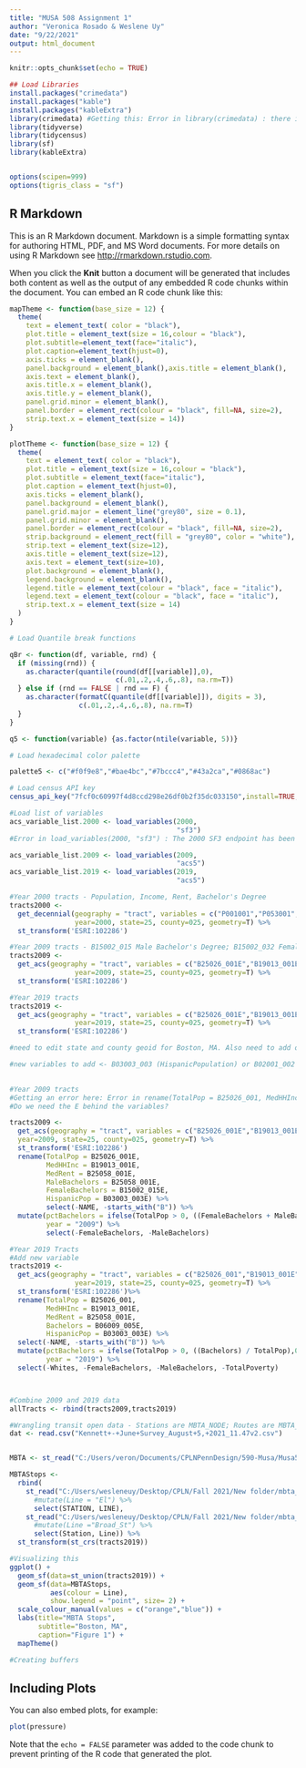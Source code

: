 ---
title: "MUSA 508 Assignment 1"
author: "Veronica Rosado & Weslene Uy"
date: "9/22/2021"
output: html_document
---

```{r setup, include=FALSE}
knitr::opts_chunk$set(echo = TRUE)

## Load Libraries
install.packages("crimedata")
install.packages("kable")
install.packages("kableExtra")
library(crimedata) #Getting this: Error in library(crimedata) : there is no package called ‘crimedata’ 
library(tidyverse)
library(tidycensus)
library(sf)
library(kableExtra)


options(scipen=999) 
options(tigris_class = "sf")

```

## R Markdown

This is an R Markdown document. Markdown is a simple formatting syntax for authoring HTML, PDF, and MS Word documents. For more details on using R Markdown see <http://rmarkdown.rstudio.com>.

When you click the **Knit** button a document will be generated that includes both content as well as the output of any embedded R code chunks within the document. You can embed an R code chunk like this:

```{r graphic themes, warning = FALSE}

mapTheme <- function(base_size = 12) {
  theme(
    text = element_text( color = "black"),
    plot.title = element_text(size = 16,colour = "black"),
    plot.subtitle=element_text(face="italic"),
    plot.caption=element_text(hjust=0),
    axis.ticks = element_blank(),
    panel.background = element_blank(),axis.title = element_blank(),
    axis.text = element_blank(),
    axis.title.x = element_blank(),
    axis.title.y = element_blank(),
    panel.grid.minor = element_blank(),
    panel.border = element_rect(colour = "black", fill=NA, size=2),
    strip.text.x = element_text(size = 14))
}

plotTheme <- function(base_size = 12) {
  theme(
    text = element_text( color = "black"),
    plot.title = element_text(size = 16,colour = "black"),
    plot.subtitle = element_text(face="italic"),
    plot.caption = element_text(hjust=0),
    axis.ticks = element_blank(),
    panel.background = element_blank(),
    panel.grid.major = element_line("grey80", size = 0.1),
    panel.grid.minor = element_blank(),
    panel.border = element_rect(colour = "black", fill=NA, size=2),
    strip.background = element_rect(fill = "grey80", color = "white"),
    strip.text = element_text(size=12),
    axis.title = element_text(size=12),
    axis.text = element_text(size=10),
    plot.background = element_blank(),
    legend.background = element_blank(),
    legend.title = element_text(colour = "black", face = "italic"),
    legend.text = element_text(colour = "black", face = "italic"),
    strip.text.x = element_text(size = 14)
  )
}

# Load Quantile break functions

qBr <- function(df, variable, rnd) {
  if (missing(rnd)) {
    as.character(quantile(round(df[[variable]],0),
                          c(.01,.2,.4,.6,.8), na.rm=T))
  } else if (rnd == FALSE | rnd == F) {
    as.character(formatC(quantile(df[[variable]]), digits = 3),
                 c(.01,.2,.4,.6,.8), na.rm=T)
  }
}

q5 <- function(variable) {as.factor(ntile(variable, 5))}

# Load hexadecimal color palette

palette5 <- c("#f0f9e8","#bae4bc","#7bccc4","#43a2ca","#0868ac")

# Load census API key
census_api_key("7fcf0c60997f4d8ccd298e26df0b2f35dc033150",install=TRUE, overwrite=TRUE)

#Load list of variables
acs_variable_list.2000 <- load_variables(2000,
                                         "sf3")
#Error in load_variables(2000, "sf3") : The 2000 SF3 endpoint has been removed by the Census Bureau. We will support this data again when the endpoint is updated; in the meantime, we recommend using NHGIS (https://nhgis.org) and the ipumsr R package.

acs_variable_list.2009 <- load_variables(2009, 
                                         "acs5")
acs_variable_list.2019 <- load_variables(2019, 
                                         "acs5")

#Year 2000 tracts - Population, Income, Rent, Bachelor's Degree
tracts2000 <-  
  get_decennial(geography = "tract", variables = c("P001001","P053001","H056001"), 
                year=2000, state=25, county=025, geometry=T) %>% 
  st_transform('ESRI:102286')

#Year 2009 tracts - B15002_015 Male Bachelor's Degree; B15002_032 Female Bachelor's Degree
tracts2009 <-  
  get_acs(geography = "tract", variables = c("B25026_001E","B19013_001E","B25058_001E","B15002_015E", "B15002_032E"),
                year=2009, state=25, county=025, geometry=T) %>% 
  st_transform('ESRI:102286')

#Year 2019 tracts
tracts2019 <-  
  get_acs(geography = "tract", variables = c("B25026_001E","B19013_001E","B25058_001E","B06009_005E"),
                year=2019, state=25, county=025, geometry=T) %>% 
  st_transform('ESRI:102286')

#need to edit state and county geoid for Boston, MA. Also need to add one more variable - we use the population variable to get the percentages

#new variables to add <- B03003_003 (HispanicPopulation) or B02001_002 (WhitePopulation) #Boston is pretty white but it would be good to see how latinos have moved around the area.
            

#Year 2009 tracts
#Getting an error here: Error in rename(TotalPop = B25026_001, MedHHInc = B19013_001E, MedRent = B25058_001E,  : object 'B25026_001' not found
#Do we need the E behind the variables?

tracts2009 <-  
  get_acs(geography = "tract", variables = c("B25026_001E","B19013_001E","B25058_001E","B15002_015E", "B15002_032E", "B03003_003E"),
  year=2009, state=25, county=025, geometry=T) %>% 
  st_transform('ESRI:102286')    
  rename(TotalPop = B25026_001E, 
         MedHHInc = B19013_001E, 
         MedRent = B25058_001E,
         MaleBachelors = B25058_001E,
         FemaleBachelors = B15002_015E,
         HispanicPop = B03003_003E) %>%
         select(-NAME, -starts_with("B")) %>%
  mutate(pctBachelors = ifelse(TotalPop > 0, ((FemaleBachelors + MaleBachelors) / TotalPop),0),
         year = "2009") %>%
         select(-FemaleBachelors, -MaleBachelors) 

#Year 2019 Tracts
#Add new variable 
tracts2019 <- 
  get_acs(geography = "tract", variables = c("B25026_001","B19013_001E","B25058_001E","B06009_005E","B03003_003E"),
                year=2019, state=25, county=025, geometry=T) %>% 
  st_transform('ESRI:102286')%>%
  rename(TotalPop = B25026_001, 
         MedHHInc = B19013_001E, 
         MedRent = B25058_001E,
         Bachelors = B06009_005E,
         HispanicPop = B03003_003E) %>%
  select(-NAME, -starts_with("B")) %>%
  mutate(pctBachelors = ifelse(TotalPop > 0, ((Bachelors) / TotalPop),0),
         year = "2019") %>%
  select(-Whites, -FemaleBachelors, -MaleBachelors, -TotalPoverty) 



#Combine 2009 and 2019 data
allTracts <- rbind(tracts2009,tracts2019)

#Wrangling transit open data - Stations are MBTA_NODE; Routes are MBTA_ARC
dat <- read.csv("Kennett+-+June+Survey_August+5,+2021_11.47v2.csv")


MBTA <- st_read("C:/Users/veron/Documents/CPLNPennDesign/590-Musa/Musa508-Vero/MUSA-508/mbta_rapi_transit/MBTA_NODE.shp")

MBTAStops <- 
  rbind(
    st_read("C:/Users/wesleneuy/Desktop/CPLN/Fall 2021/New folder/mbta_rapid_transit/MBTA_NODE.shp")%>% 
      #mutate(Line = "El") %>%
      select(STATION, LINE),
    st_read("C:/Users/wesleneuy/Desktop/CPLN/Fall 2021/New folder/mbta_rapid_transit/MBTA_ARC.shp")%>%
      #mutate(Line ="Broad_St") %>%
      select(Station, Line)) %>%
  st_transform(st_crs(tracts2019))  

#Visualizing this
ggplot() + 
  geom_sf(data=st_union(tracts2019)) +
  geom_sf(data=MBTAStops, 
          aes(colour = Line), 
          show.legend = "point", size= 2) +
  scale_colour_manual(values = c("orange","blue")) +
  labs(title="MBTA Stops", 
       subtitle="Boston, MA", 
       caption="Figure 1") +
  mapTheme()

#Creating buffers

```

## Including Plots

You can also embed plots, for example:

```{r pressure, echo=FALSE}
plot(pressure)
```

Note that the `echo = FALSE` parameter was added to the code chunk to prevent printing of the R code that generated the plot.
